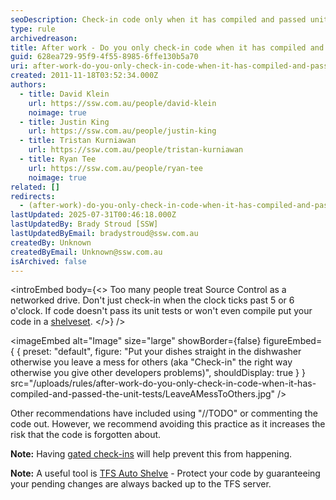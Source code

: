 ```yaml
---
seoDescription: Check-in code only when it has compiled and passed unit tests to avoid leaving a mess for others
type: rule
archivedreason:
title: After work - Do you only check-in code when it has compiled and passed the unit tests?
guid: 628ea729-95f9-4f55-8985-6ffe130b5a70
uri: after-work-do-you-only-check-in-code-when-it-has-compiled-and-passed-the-unit-tests
created: 2011-11-18T03:52:34.000Z
authors:
  - title: David Klein
    url: https://ssw.com.au/people/david-klein
    noimage: true
  - title: Justin King
    url: https://ssw.com.au/people/justin-king
  - title: Tristan Kurniawan
    url: https://ssw.com.au/people/tristan-kurniawan
  - title: Ryan Tee
    url: https://ssw.com.au/people/ryan-tee
    noimage: true
related: []
redirects:
  - (after-work)-do-you-only-check-in-code-when-it-has-compiled-and-passed-the-unit-tests
lastUpdated: 2025-07-31T00:46:18.000Z
lastUpdatedBy: Brady Stroud [SSW]
lastUpdatedByEmail: bradystroud@ssw.com.au
createdBy: Unknown
createdByEmail: Unknown@ssw.com.au
isArchived: false
---
```


<introEmbed
  body={<>
Too many people treat Source Control as a networked drive. Don't just check-in when the clock ticks past 5 or 6 o'clock. If code doesn't pass its unit tests or won't even compile put your code in a [shelveset](http://msdn.microsoft.com/en-us/library/ms181403.aspx?WT.mc_id=DOP-MVP-33518).
  </>}
/>

<imageEmbed
  alt="Image"
  size="large"
  showBorder={false}
  figureEmbed={ {
    preset: "default",
    figure: "Put your dishes straight in the dishwasher otherwise you leave a mess for others (aka \"Check-in\" the right way otherwise you give other developers problems)",
    shouldDisplay: true
  } }
  src="/uploads/rules/after-work-do-you-only-check-in-code-when-it-has-compiled-and-passed-the-unit-tests/LeaveAMessToOthers.jpg"
/>


Other recommendations have included using "//TODO" or commenting the code out. However, we recommend avoiding this practice as it increases the risk that the code is forgotten about.

**Note:** Having [gated check-ins](/do-you-know-the-minimum-builds-to-create-for-your-project) will help prevent this from happening.

**Note:** A useful tool is [TFS Auto Shelve](https://marketplace.visualstudio.com/items?itemName=Vercellone.TFSAutoShelveforVisualStudio2017) - Protect your code by guaranteeing your pending changes are always backed up to the TFS server.
